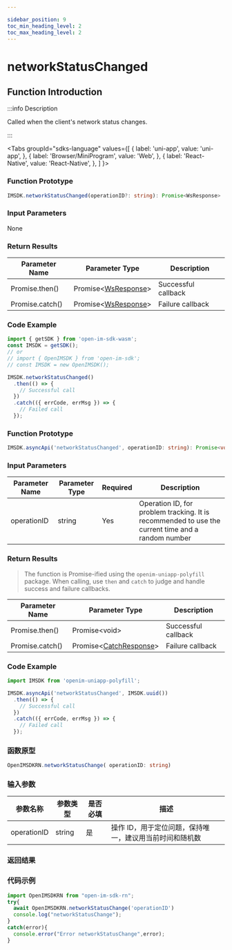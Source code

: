```yaml
---

sidebar_position: 9
toc_min_heading_level: 2
toc_max_heading_level: 2
---
```


# networkStatusChanged

## Function Introduction

:::info Description

Called when the client's network status changes.

:::

<Tabs
groupId="sdks-language"
values={[
{ label: 'uni-app', value: 'uni-app', },
{ label: 'Browser/MiniProgram', value: 'Web', },
{ label: 'React-Native', value: 'React-Native', },
]
}>

<TabItem value="Web">

### Function Prototype

```ts showLineNumbers
IMSDK.networkStatusChanged(operationID?: string): Promise<WsResponse>
```

### Input Parameters

None

### Return Results

| Parameter Name   | Parameter Type                                | Description    |
| ---------------- | ---------------------------------------------- | -------------- |
| Promise.then()   | Promise<[WsResponse](/class/response.mdx)\>    | Successful callback |
| Promise.catch()  | Promise<[WsResponse](/class/response.mdx)\>    | Failure callback   |

### Code Example

```js showLineNumbers
import { getSDK } from 'open-im-sdk-wasm';
const IMSDK = getSDK();
// or
// import { OpenIMSDK } from 'open-im-sdk';
// const IMSDK = new OpenIMSDK();

IMSDK.networkStatusChanged()
  .then(() => {
    // Successful call
  })
  .catch(({ errCode, errMsg }) => {
    // Failed call
  });
```

</TabItem>

<TabItem value="uni-app">

### Function Prototype

```ts showLineNumbers
IMSDK.asyncApi('networkStatusChanged', operationID: string): Promise<void>
```

### Input Parameters

| Parameter Name | Parameter Type | Required | Description                                       |
| -------------- | -------------- | -------- | ------------------------------------------------- |
| operationID    | string        | Yes      | Operation ID, for problem tracking. It is recommended to use the current time and a random number |

### Return Results

> The function is Promise-ified using the `openim-uniapp-polyfill` package. When calling, use `then` and `catch` to judge and handle success and failure callbacks.

| Parameter Name   | Parameter Type                                          | Description      |
| ---------------- | ------------------------------------------------------- | ---------------- |
| Promise.then()   | Promise<void\>                                          | Successful callback |
| Promise.catch()  | Promise<[CatchResponse](/class/response.mdx)\>          | Failure callback   |

### Code Example

```js showLineNumbers
import IMSDK from 'openim-uniapp-polyfill';

IMSDK.asyncApi('networkStatusChanged', IMSDK.uuid())
  .then(() => {
    // Successful call
  })
  .catch(({ errCode, errMsg }) => {
    // Failed call
  });
```

</TabItem>
<TabItem value="React-Native">

### 函数原型

```ts showLineNumbers
OpenIMSDKRN.networkStatusChange( operationID: string)
```

### 输入参数

| 参数名称    | 参数类型 | 是否必填 | 描述                                                    |
| ----------- | -------- | -------- | ------------------------------------------------------- |
| operationID | string   | 是       | 操作 ID，用于定位问题，保持唯一，建议用当前时间和随机数 |

### 返回结果

### 代码示例

```js showLineNumbers
import OpenIMSDKRN from "open-im-sdk-rn";
try{
  await OpenIMSDKRN.networkStatusChange('operationID')
  console.log("networkStatusChange");
}
catch(error){
  console.error("Error networkStatusChange",error);
}
```

</TabItem>
</Tabs>